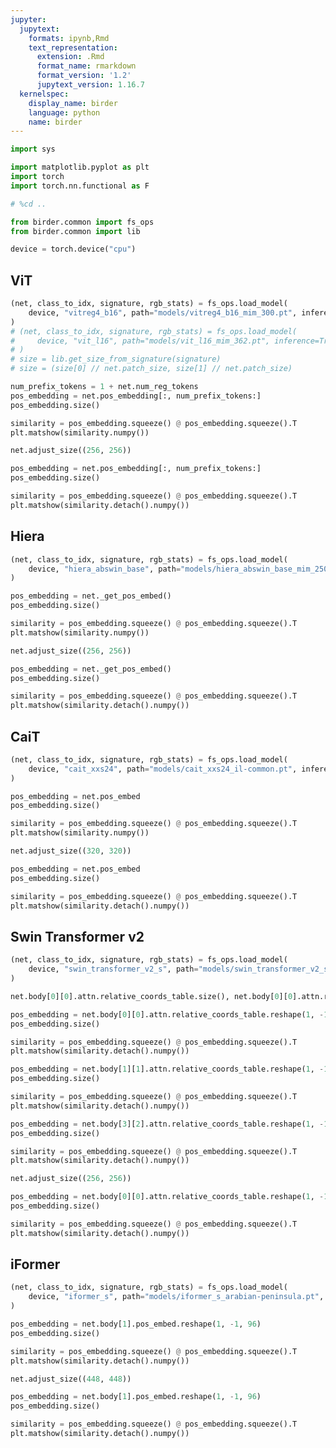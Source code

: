```yaml
---
jupyter:
  jupytext:
    formats: ipynb,Rmd
    text_representation:
      extension: .Rmd
      format_name: rmarkdown
      format_version: '1.2'
      jupytext_version: 1.16.7
  kernelspec:
    display_name: birder
    language: python
    name: birder
---
```


```python
import sys

import matplotlib.pyplot as plt
import torch
import torch.nn.functional as F
```

```python
# %cd ..
```

```python
from birder.common import fs_ops
from birder.common import lib
```

```python
device = torch.device("cpu")
```

## ViT

```python
(net, class_to_idx, signature, rgb_stats) = fs_ops.load_model(
    device, "vitreg4_b16", path="models/vitreg4_b16_mim_300.pt", inference=True
)
# (net, class_to_idx, signature, rgb_stats) = fs_ops.load_model(
#     device, "vit_l16", path="models/vit_l16_mim_362.pt", inference=True
# )
# size = lib.get_size_from_signature(signature)
# size = (size[0] // net.patch_size, size[1] // net.patch_size)
```

```python
num_prefix_tokens = 1 + net.num_reg_tokens
pos_embedding = net.pos_embedding[:, num_prefix_tokens:]
pos_embedding.size()
```

```python
similarity = pos_embedding.squeeze() @ pos_embedding.squeeze().T
plt.matshow(similarity.numpy())
```

```python
net.adjust_size((256, 256))
```

```python
pos_embedding = net.pos_embedding[:, num_prefix_tokens:]
pos_embedding.size()
```

```python
similarity = pos_embedding.squeeze() @ pos_embedding.squeeze().T
plt.matshow(similarity.detach().numpy())
```

## Hiera

```python
(net, class_to_idx, signature, rgb_stats) = fs_ops.load_model(
    device, "hiera_abswin_base", path="models/hiera_abswin_base_mim_250.pt", inference=True
)
```

```python
pos_embedding = net._get_pos_embed()
pos_embedding.size()
```

```python
similarity = pos_embedding.squeeze() @ pos_embedding.squeeze().T
plt.matshow(similarity.numpy())
```

```python
net.adjust_size((256, 256))
```

```python
pos_embedding = net._get_pos_embed()
pos_embedding.size()
```

```python
similarity = pos_embedding.squeeze() @ pos_embedding.squeeze().T
plt.matshow(similarity.detach().numpy())
```

## CaiT

```python
(net, class_to_idx, signature, rgb_stats) = fs_ops.load_model(
    device, "cait_xxs24", path="models/cait_xxs24_il-common.pt", inference=True
)
```

```python
pos_embedding = net.pos_embed
pos_embedding.size()
```

```python
similarity = pos_embedding.squeeze() @ pos_embedding.squeeze().T
plt.matshow(similarity.numpy())
```

```python
net.adjust_size((320, 320))
```

```python
pos_embedding = net.pos_embed
pos_embedding.size()
```

```python
similarity = pos_embedding.squeeze() @ pos_embedding.squeeze().T
plt.matshow(similarity.detach().numpy())
```

## Swin Transformer v2

```python
(net, class_to_idx, signature, rgb_stats) = fs_ops.load_model(
    device, "swin_transformer_v2_s", path="models/swin_transformer_v2_s_intermediate_65.pt", inference=True
)
```

```python
net.body[0][0].attn.relative_coords_table.size(), net.body[0][0].attn.relative_position_index.size()
```

```python
pos_embedding = net.body[0][0].attn.relative_coords_table.reshape(1, -1, 2)
pos_embedding.size()
```

```python
similarity = pos_embedding.squeeze() @ pos_embedding.squeeze().T
plt.matshow(similarity.detach().numpy())
```

```python
pos_embedding = net.body[1][1].attn.relative_coords_table.reshape(1, -1, 2)
pos_embedding.size()
```

```python
similarity = pos_embedding.squeeze() @ pos_embedding.squeeze().T
plt.matshow(similarity.detach().numpy())
```

```python
pos_embedding = net.body[3][2].attn.relative_coords_table.reshape(1, -1, 2)
pos_embedding.size()
```

```python
similarity = pos_embedding.squeeze() @ pos_embedding.squeeze().T
plt.matshow(similarity.detach().numpy())
```

```python
net.adjust_size((256, 256))
```

```python
pos_embedding = net.body[0][0].attn.relative_coords_table.reshape(1, -1, 2)
pos_embedding.size()
```

```python
similarity = pos_embedding.squeeze() @ pos_embedding.squeeze().T
plt.matshow(similarity.detach().numpy())
```

## iFormer

```python
(net, class_to_idx, signature, rgb_stats) = fs_ops.load_model(
    device, "iformer_s", path="models/iformer_s_arabian-peninsula.pt", inference=True
)
```

```python
pos_embedding = net.body[1].pos_embed.reshape(1, -1, 96)
pos_embedding.size()
```

```python
similarity = pos_embedding.squeeze() @ pos_embedding.squeeze().T
plt.matshow(similarity.detach().numpy())
```

```python
net.adjust_size((448, 448))
```

```python
pos_embedding = net.body[1].pos_embed.reshape(1, -1, 96)
pos_embedding.size()
```

```python
similarity = pos_embedding.squeeze() @ pos_embedding.squeeze().T
plt.matshow(similarity.detach().numpy())
```

```python

```
